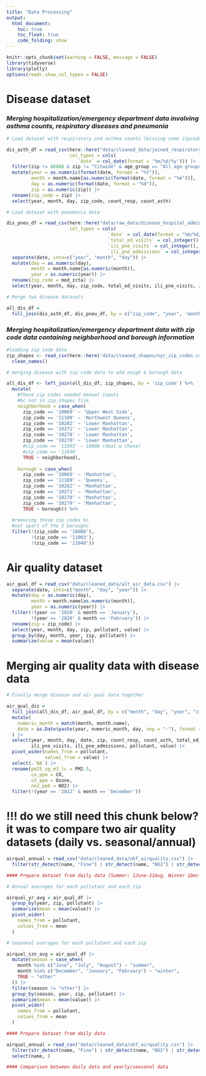 ```yaml
---
title: "Data Processing"
output: 
  html_document:
    toc: true
    toc_float: true
    code_folding: show
---
```


```r
knitr::opts_chunk$set(warning = FALSE, message = FALSE)
library(tidyverse)
library(plotly)
options(readr.show_col_types = FALSE)
```

# Disease dataset

### *Merging hospitalization/emergency department data involving asthma counts, respiratory diseases and pneumonia*

```r
# Load dataset with respiratory and asthma counts (missing some zipcodes)

dis_asth_df = read_csv(here::here("data/cleaned_data/joined_respiratory.csv"),
                       col_types = cols(
                          `date` = col_date(format = '%m/%d/%y'))) |> 
  filter(zip != 88888 & zip != "Citwide" & age_group == "All age groups") |> 
  mutate(year = as.numeric(format(date, format = "%Y")),
         month = month.name[as.numeric(format(date, format = "%m"))],
         day = as.numeric(format(date, format = "%d")),
         zip = as.numeric(zip)) |>
  rename(zip_code = zip) |>
  select(year, month, day, zip_code, count_resp, count_asth) 

# Load dataset with pneumonia data

dis_pneu_df = read_csv(here::here("data/raw_data/disease_hospital_admin.csv"),
                       col_types = cols(
                                     `date` = col_date(format = "%m/%d/%Y"),
                                     `total_ed_visits` = col_integer(),
                                     `ili_pne_visits` = col_integer(),
                                     `ili_pne_admissions` = col_integer())) |> 
  separate(date, into=c("year", "month", "day")) |> 
  mutate(day = as.numeric(day),
         month = month.name[as.numeric(month)],
         year = as.numeric(year)) |> 
  rename(zip_code = mod_zcta) |> 
  select(year, month, day, zip_code, total_ed_visits, ili_pne_visits, ili_pne_admissions)

# Merge two disease datasets

all_dis_df =
  full_join(dis_asth_df, dis_pneu_df, by = c("zip_code", "year", 'month', 'day'))
```

### *Merging hospitalization/emergency department data with zip code data containing neighborhood and borough information*

```r
#loading zip code data
zip_shapes <- read_csv(here::here('data/cleaned_shapes/nyc_zip_codes.csv')) %>%
  clean_names()

# merging disease with zip code data to add neigh & borough data

all_dis_df <- left_join(all_dis_df, zip_shapes, by = 'zip_code') %>%
  mutate(
    #these zip codes needed manual inputs
    #bc not in zip_shapes file
    neighborhood = case_when(
      zip_code == '10069' ~ 'Upper West Side',
      zip_code == '11109' ~ 'Northwest Queens',
      zip_code == '10282' ~ 'Lower Manhattan',
      zip_code == '10271' ~ 'Lower Manhattan',
      zip_code == '10278' ~ 'Lower Manhattan',
      zip_code == '10279' ~ 'Lower Manhattan',
      #zip_code == '11003' ~ 10000 (deal w these)
      #zip_code == '11040'
      TRUE ~ neighborhood),
    
    borough = case_when(
      zip_code == '10069' ~ 'Manhattan',
      zip_code == '11109' ~ 'Queens',
      zip_code == '10282' ~ 'Manhattan',
      zip_code == '10271' ~ 'Manhattan',
      zip_code == '10278' ~ 'Manhattan',
      zip_code == '10279' ~ 'Manhattan',
      TRUE ~ borough)) %>%
  
  #removing these zip codes bc
  #not apart of the 5 boroughs
  filter(!(zip_code == '10000'),
         !(zip_code == '11003'),
         !(zip_code == '11040'))
```


# Air quality dataset

```r
air_qual_df = read_csv("data/cleaned_data/alt_air_data.csv") |> 
  separate(date, into=c("month", "day", "year")) |>
  mutate(day = as.numeric(day),
         month = month.name[as.numeric(month)],
         year = as.numeric(year)) |> 
  filter(!(year == '2020' & month == 'January'),
         !(year == '2020' & month == 'February')) |> 
  rename(zip = zip_code) |> 
  select(year, month, day, zip, pollutant, value) |> 
  group_by(day, month, year, zip, pollutant) |> 
  summarize(value = mean(value))
```

# Merging air quality data with disease data

``` r
# Finally merge disease and air_qual data together

air_qual_dis = 
  full_join(all_dis_df, air_qual_df, by = c("month", "day", "year", "zip")) |>  
  mutate(
    numeric_month = match(month, month.name),
    date = as.Date(paste(year, numeric_month, day, sep = "-"), format = "%Y-%m-%d")
  ) |> 
  select(year, month, day, date, zip, count_resp, count_asth, total_ed_visits, 
         ili_pne_visits, ili_pne_admissions, pollutant, value) |> 
  pivot_wider(names_from = pollutant,
              values_from = value) |> 
  select(-`NA`) |> 
  rename(pm25_ug_m3_lc = PM2.5,
         co_ppm = CO,
         o3_ppm = Ozone,
         no2_ppb = NO2) |> 
  filter(!(year == '2022' & month == 'December')) 
```


# !!! do we still need this chunk below? it was to compare two air quality datasets (daily vs. seasonal/annual)

```r
airqual_annual = read_csv("data/cleaned_data/uhf_airquality.csv") |> 
  filter(str_detect(name, "Fine") | str_detect(name, "NO2") | str_detect(name, "O3")) 

#### Prepare dataset from daily data (Summer: 1June-31Aug, Winter 1Dec-28Feb)

# Annual averages for each pollutant and each zip

airqual_yr_avg = air_qual_df |> 
  group_by(year, zip, pollutant) |> 
  summarize(mean = mean(value)) |> 
  pivot_wider(
    names_from = pollutant,
    values_from = mean
  )

# Seasonal averages for each pollutant and each zip

airqual_szn_avg = air_qual_df |> 
  mutate(season = case_when(
    month %in% c("June", "July", "August") ~ "summer",
    month %in% c("December", "January", "February") ~ "winter",
    TRUE ~ "other"
  )) |> 
  filter(season != "other") |> 
  group_by(season, year, zip, pollutant) |> 
  summarize(mean = mean(value)) |> 
  pivot_wider(
    names_from = pollutant,
    values_from = mean
  )

#### Prepare dataset from daily data

airqual_annual = read_csv("data/cleaned_data/uhf_airquality.csv") |> 
  filter(str_detect(name, "Fine") | str_detect(name, "NO2") | str_detect(name, "O3")) |> 
  select(name, )

#### Comparison between daily data and yearly/seasonal data

```









